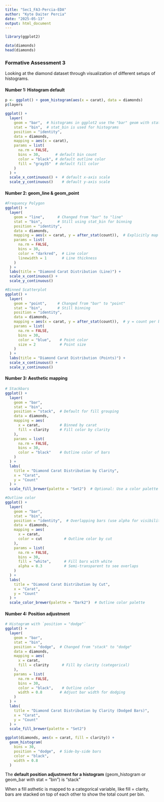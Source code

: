 ---
title: "Sec1_FA3-Percia-EDA"
author: "Kyte Daiter Percia"
date: "2025-05-13"
output: html_document
---

```{r setup}
library(ggplot2)

data(diamonds)      
head(diamonds)    
```

### Formative Assessment 3

Looking at the diamond dataset through visualization of different setups of histograms.

#### Number 1: Histogram default

```{r one}
p <- ggplot() + geom_histogram(aes(x = carat), data = diamonds)
p$layers

ggplot() + 
  layer(
    geom = "bar",  # histograms in ggplot2 use the "bar" geom with stat_bin
    stat = "bin",  # stat_bin is used for histograms
    position = "identity",
    data = diamonds,
    mapping = aes(x = carat),
    params = list(
      na.rm = FALSE,
      bins = 30,       # default bin count
      color = "black", # default outline color
      fill = "gray35"  # default fill color
    )
  ) +
  scale_x_continuous() +  # default x-axis scale
  scale_y_continuous()    # default y-axis scale
```

#### Number 2: geom_line & geom_point

```{r two}
#Frequency Polygon
ggplot() +
  layer(
    geom = "line",      # Changed from "bar" to "line"
    stat = "bin",       # Still using stat_bin for binning
    position = "identity",
    data = diamonds,
    mapping = aes(x = carat, y = after_stat(count)),  # Explicitly map y to count
    params = list(
      na.rm = FALSE,
      bins = 30,
      color = "darkred",  # Line color
      linewidth = 1       # Line thickness
    )
  ) +
  labs(title = "Diamond Carat Distribution (Line)") +
  scale_x_continuous() +
  scale_y_continuous()

#Binned Scatterplot
ggplot() +
  layer(
    geom = "point",     # Changed from "bar" to "point"
    stat = "bin",       # Still binning
    position = "identity",
    data = diamonds,
    mapping = aes(x = carat, y = after_stat(count)),  # y = count per bin
    params = list(
      na.rm = FALSE,
      bins = 30,
      color = "blue",    # Point color
      size = 2           # Point size
    )
  ) +
  labs(title = "Diamond Carat Distribution (Points)") +
  scale_x_continuous() +
  scale_y_continuous()

```

#### Number 3: Aesthetic mapping

```{r three}
# Stackbars
ggplot() +
  layer(
    geom = "bar",
    stat = "bin",
    position = "stack",  # Default for fill grouping
    data = diamonds,
    mapping = aes(
      x = carat,         # Binned by carat
      fill = clarity     # Fill color by clarity
    ),
    params = list(
      na.rm = FALSE,
      bins = 30,
      color = "black"    # Outline color of bars
    )
  ) +
  labs(
    title = "Diamond Carat Distribution by Clarity",
    x = "Carat",
    y = "Count"
  ) +
  scale_fill_brewer(palette = "Set2")  # Optional: Use a color palette

#Outline color
ggplot() +
  layer(
    geom = "bar",
    stat = "bin",
    position = "identity",  # Overlapping bars (use alpha for visibility)
    data = diamonds,
    mapping = aes(
      x = carat,
      color = cut          # Outline color by cut
    ),
    params = list(
      na.rm = FALSE,
      bins = 30,
      fill = "white",      # Fill bars with white
      alpha = 0.3          # Semi-transparent to see overlaps
    )
  ) +
  labs(
    title = "Diamond Carat Distribution by Cut",
    x = "Carat",
    y = "Count"
  ) +
  scale_color_brewer(palette = "Dark2")  # Outline color palette
```

#### Number 4: Position adjustment

```{r four}
# Histogram with `position = "dodge"`
ggplot() +
  layer(
    geom = "bar",
    stat = "bin",
    position = "dodge",  # Changed from "stack" to "dodge"
    data = diamonds,
    mapping = aes(
      x = carat,
      fill = clarity      # Fill by clarity (categorical)
    ),
    params = list(
      na.rm = FALSE,
      bins = 30,
      color = "black",    # Outline color
      width = 0.8        # Adjust bar width for dodging
    )
  ) +
  labs(
    title = "Diamond Carat Distribution by Clarity (Dodged Bars)",
    x = "Carat",
    y = "Count"
  ) +
  scale_fill_brewer(palette = "Set2")

ggplot(diamonds, aes(x = carat, fill = clarity)) +
  geom_histogram(
    bins = 30,
    position = "dodge",  # Side-by-side bars
    color = "black",
    width = 0.8
  )
```

The **default position adjustment for a histogram** (geom_histogram or geom_bar with stat = "bin") is "stack"

When a fill asthetic is mapped to a categorical variable, like fill = clarity, bars are stacked on top of each other to show the total count per bin.
